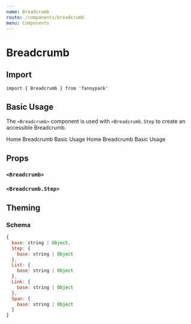 ```yaml
---
name: Breadcrumb
route: /components/breadcrumb
menu: Components
---
```




# Breadcrumb

## Import

`import { Breadcrumb } from 'fannypack'`

## Basic Usage

The `<Breadcrumb>` component is used with `<Breadcrumb.Step` to create an accessible Breadcrumb.
  
<Playground>
  <Breadcrumb>
    <Breadcrumb.Step>Home</Breadcrumb.Step>
    <Breadcrumb.Step>Breadcrumb</Breadcrumb.Step>
    <Breadcrumb.Step isCurrent>Basic Usage</Breadcrumb.Step>
  </Breadcrumb>
</Playground>

<Playground>
  <Breadcrumb separationColor="secondary300">
    <Breadcrumb.Step href="/">Home</Breadcrumb.Step>
    <Breadcrumb.Step href="#import">Breadcrumb</Breadcrumb.Step>
    <Breadcrumb.Step href="#basic-usage" isCurrent>Basic Usage</Breadcrumb.Step>
  </Breadcrumb>
</Playground>

## Props

### `<Breadcrumb>`
<PropsTable component={Breadcrumb} />

### `<Breadcrumb.Step>`
<PropsTable component={Breadcrumb.Step} />


## Theming

### Schema

```jsx
{
  base: string | Object,
  Step: {
    base: string | Object
  },
  List: {
    base: string | Object
  },
  Link: {
    base: string | Object
  },
  Span: {
    base: string | Object
  }
}
```
